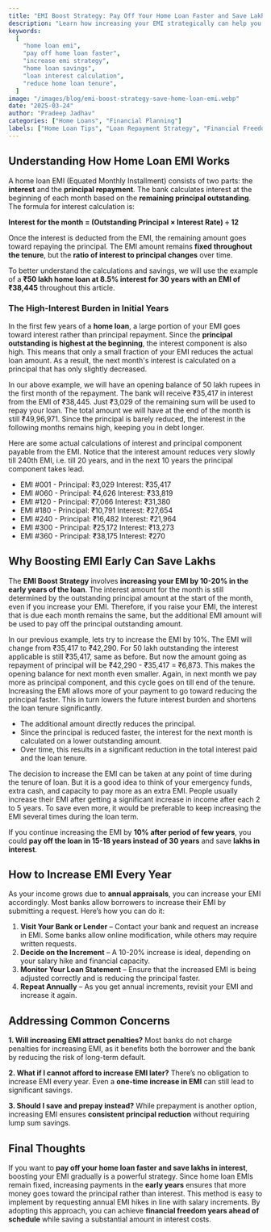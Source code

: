 ---
title: "EMI Boost Strategy: Pay Off Your Home Loan Faster and Save Lakhs"
description: "Learn how increasing your EMI strategically can help you pay off your home loan faster and save a significant amount in interest. Understand how EMI works and why boosting your EMI early can make a big impact."
keywords:
  [
    "home loan emi",
    "pay off home loan faster",
    "increase emi strategy",
    "home loan savings",
    "loan interest calculation",
    "reduce home loan tenure",
  ]
image: "/images/blog/emi-boost-strategy-save-home-loan-emi.webp"
date: "2025-03-24"
author: "Pradeep Jadhav"
categories: ["Home Loans", "Financial Planning"]
labels: ["Home Loan Tips", "Loan Repayment Strategy", "Financial Freedom"]
---

## Understanding How Home Loan EMI Works

A home loan EMI (Equated Monthly Installment) consists of two parts: the **interest** and the **principal repayment**. The bank calculates interest at the beginning of each month based on the **remaining principal outstanding**. The formula for interest calculation is:

**Interest for the month = (Outstanding Principal × Interest Rate) ÷ 12**

Once the interest is deducted from the EMI, the remaining amount goes toward repaying the principal. The EMI amount remains **fixed throughout the tenure**, but the **ratio of interest to principal changes** over time.

To better understand the calculations and savings, we will use the example of a **₹50 lakh home loan at 8.5% interest for 30 years with an EMI of ₹38,445** throughout this article.

### The High-Interest Burden in Initial Years

In the first few years of a **home loan**, a large portion of your EMI goes toward interest rather than principal repayment. Since the **principal outstanding is highest at the beginning**, the interest component is also high. This means that only a small fraction of your EMI reduces the actual loan amount. As a result, the next month's interest is calculated on a principal that has only slightly decreased.

In our above example, we will have an opening balance of 50 lakh rupees in the first month of the repayment. The bank will receive ₹35,417 in interest from the EMI of ₹38,445. Just ₹3,029 of the remaining sum will be used to repay your loan. The total amount we will have at the end of the month is still ₹49,96,971. Since the principal is barely reduced, the interest in the following months remains high, keeping you in debt longer.

Here are some actual calculations of interest and principal component payable from the EMI. Notice that the interest amount reduces very slowly till 240th EMI, i.e. till 20 years, and in the next 10 years the principal component takes lead.

- EMI #001 - Principal: ₹3,029 Interest: ₹35,417
- EMI #060 - Principal: ₹4,626 Interest: ₹33,819
- EMI #120 - Principal: ₹7,066 Interest: ₹31,380
- EMI #180 - Principal: ₹10,791 Interest: ₹27,654
- EMI #240 - Principal: ₹16,482 Interest: ₹21,964
- EMI #300 - Principal: ₹25,172 Interest: ₹13,273
- EMI #360 - Principal: ₹38,175 Interest: ₹270

## Why Boosting EMI Early Can Save Lakhs

The **EMI Boost Strategy** involves **increasing your EMI by 10-20% in the early years of the loan**. The interest amount for the month is still determined by the outstanding principal amount at the start of the month, even if you increase your EMI. Therefore, if you raise your EMI, the interest that is due each month remains the same, but the additional EMI amount will be used to pay off the principal outstanding amount.

In our previous example, lets try to increase the EMI by 10%. The EMI will change from ₹35,417 to ₹42,290. For 50 lakh outstanding the interest applicable is still ₹35,417, same as before. But now the amount going as repayment of principal will be ₹42,290 - ₹35,417 = ₹6,873. This makes the opening balance for next month even smaller. Again, in next month we pay more as principal component, and this cycle goes on till end of the tenure.
Increasing the EMI allows more of your payment to go toward reducing the principal faster. This in turn lowers the future interest burden and shortens the loan tenure significantly.

- The additional amount directly reduces the principal.
- Since the principal is reduced faster, the interest for the next month is calculated on a lower outstanding amount.
- Over time, this results in a significant reduction in the total interest paid and the loan tenure.

The decision to increase the EMI can be taken at any point of time during the tenure of loan. But it is a good idea to think of your emergency funds, extra cash, and capacity to pay more as an extra EMI. People usually increase their EMI after getting a significant increase in income after each 2 to 5 years. To save even more, it would be preferable to keep increasing the EMI several times during the loan term.

If you continue increasing the EMI by **10% after period of few years**, you could **pay off the loan in 15-18 years instead of 30 years** and save **lakhs in interest**.

## How to Increase EMI Every Year

As your income grows due to **annual appraisals**, you can increase your EMI accordingly. Most banks allow borrowers to increase their EMI by submitting a request. Here’s how you can do it:

1. **Visit Your Bank or Lender** – Contact your bank and request an increase in EMI. Some banks allow online modification, while others may require written requests.
2. **Decide on the Increment** – A 10-20% increase is ideal, depending on your salary hike and financial capacity.
3. **Monitor Your Loan Statement** – Ensure that the increased EMI is being adjusted correctly and is reducing the principal faster.
4. **Repeat Annually** – As you get annual increments, revisit your EMI and increase it again.

## Addressing Common Concerns

**1. Will increasing EMI attract penalties?**
Most banks do not charge penalties for increasing EMI, as it benefits both the borrower and the bank by reducing the risk of long-term default.

**2. What if I cannot afford to increase EMI later?**
There’s no obligation to increase EMI every year. Even a **one-time increase in EMI** can still lead to significant savings.

**3. Should I save and prepay instead?**
While prepayment is another option, increasing EMI ensures **consistent principal reduction** without requiring lump sum savings.

## Final Thoughts

If you want to **pay off your home loan faster and save lakhs in interest**, boosting your EMI gradually is a powerful strategy. Since home loan EMIs remain fixed, increasing payments in the **early years** ensures that more money goes toward the principal rather than interest. This method is easy to implement by requesting annual EMI hikes in line with salary increments. By adopting this approach, you can achieve **financial freedom years ahead of schedule** while saving a substantial amount in interest costs.
